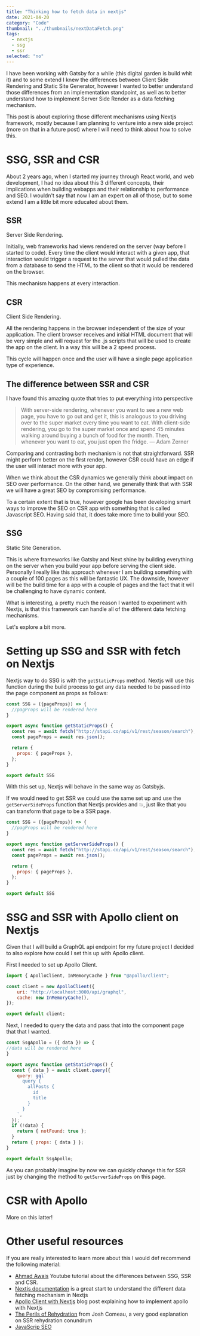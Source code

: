 ```yaml
---
title: "Thinking how to fetch data in nextjs"
date: 2021-04-20
category: "Code"
thumbnail: "../thumbnails/nextDataFetch.png"
tags:
  - nextjs
  - ssg
  - ssr
selected: "no"
---
```


I have been working with Gatsby for a while (this digital garden is build whit it) and to some extend I knew the differences between Client Side Rendering and Static Site Generator, however I wanted to better understand those differences from an implementation standpoint, as well as to better understand how to implement Server Side Render as a data fetching mechanism. 

This post is about exploring those different mechanisms using Nextjs framework, mostly because I am planning to venture into a new side project (more on that in a future post) where I will need to think about how to solve this. 


# SSG, SSR and CSR

About 2 years ago, when I started my journey through React world, and web development, I had no idea about this 3 different concepts, their implications when building webapps and their relationship to performance and SEO. I wouldn't say that now I am an expert on all of those, but to some extend I am a little bit more educated about them.

## SSR

Server Side Rendering.

Initially, web frameworks had views rendered on the server (way before I started to code). Every time the client would interact with a given app, that interaction would trigger a request to the server that would pulled the data from a database to send the HTML to the client so that it would be rendered on the browser. 

This mechanism happens at every interaction. 

## CSR 

Client Side Rendering.

All the rendering happens in the browser independent of the size of your application. The client browser receives and initial HTML document that will be very simple and will request for the .js scripts that will be used to create the app on the client. In a way this will be a 2 speed process.

This cycle will happen once and the user will have a single page application type of experience.  


## The difference between SSR and CSR

I have found this amazing quote that tries to put everything into perspective

> With server-side rendering, whenever you want to see a new web page, you have to go out and get it, this is analogous to you driving over to the super market every time you want to eat. With client-side rendering, you go to the super market once and spend 45 minutes walking around buying a bunch of food for the month. Then, whenever you want to eat, you just open the fridge. — Adam Zerner

Comparing and contrasting both mechanism is not that straightforward. SSR might perform better on the first render, however CSR could have an edge if the user will interact more with your app.   

When we think about the CSR dynamics we generally think about impact on SEO over performance. On the other hand, we generally think that with SSR we will have a great SEO by compromising performance. 

To a certain extent that is true, however google has been developing smart ways to improve the SEO on CSR app with something that is called Javascript SEO. Having said that, it does take more time to build your SEO.


## SSG

Static Site Generation. 

This is where frameworks like Gatsby and Next shine by building everything on the server when you build your app before serving the client side. Personally I really like this approach whenever I am building something with a couple of 100 pages as this will be fantastic UX. The downside, however will be the build time for a app with a couple of pages and the fact that it will be challenging to have dynamic content.

What is interesting, a pretty much the reason I wanted to experiment with Nextjs, is that this framework can handle all of the different data fetching mechanisms.

Let's explore a bit more.


# Setting up SSG and SSR with fetch on Nextjs

Nextjs way to do SSG is with the `getStaticProps` method. Nextjs will use this function during the build process to get any data needed to be passed into the page component as props as follows: 

```jsx:title=ssg.js
const SSG = ({pageProps}) => { 
  //pagProps will be rendered here
}

export async function getStaticProps() {
  const res = await fetch("http://stapi.co/api/v1/rest/season/search");
  const pageProps = await res.json();

  return {
    props: { pageProps },
  };
}

export default SSG
```

With this set up, Nextjs will behave in the same way as Gatsbyjs.

If we would need to get SSR we could use the same set up and use the `getServerSideProps` function that Nextjs provides and 💥, just like that you can transform that page to be a SSR page.

```jsx:title=ssr.js {5}
const SSG = ({pageProps}) => { 
  //pagProps will be rendered here
}

export async function getServerSideProps() {
  const res = await fetch("http://stapi.co/api/v1/rest/season/search");
  const pageProps = await res.json();

  return {
    props: { pageProps },
  };
}

export default SSG
```


# SSG and SSR with Apollo client on Nextjs

Given that I will build a GraphQL api endpoint for my future project I decided to also explore how could I set this up with Apollo client. 

First I needed to set up Apollo Client. 

```js:title=apollo-client.js
import { ApolloClient, InMemoryCache } from "@apollo/client";

const client = new ApolloClient({
    uri: "http://localhost:3000/api/graphql",
    cache: new InMemoryCache(),
});

export default client;
```
Next, I needed to query the data and pass that into the component page that that I wanted. 

```jsx:title=ssgapollo.js
const SsgApollo = ({ data }) => {
//data will be rendered here 
}

export async function getStaticProps() {
  const { data } = await client.query({
    query: gql`
      query {
        allPosts {
          id
          title
        }
      }
    `,
  });
  if (!data) {
    return { notFound: true };
  }
  return { props: { data } };
}

export default SsgApollo;
```

As you can probably imagine by now we can quickly change this for SSR just by changing the method to `getServerSideProps` on this page.


# CSR with Apollo 


<Message> More on this latter!</Message>


# Other useful resources

If you are really interested to learn more about this I would def recommend the following material: 
- [Ahmad Awais](https://www.youtube.com/watch?v=6nuRlaNFd4g) Youtube tutorial about the differences between SSG, SSR and CSR.
- [Nextjs documentation](https://nextjs.org/docs/basic-features/data-fetching) is a great start to understand the different data fetching mechanism in Nextjs
- [Apollo Client with Nextjs](https://www.apollographql.com/blog/getting-started-with-apollo-client-in-next-js/) blog post explaining how to implement apollo with Nextjs
- [The Perils of Rehydration](https://www.joshwcomeau.com/react/the-perils-of-rehydration/) from Josh Comeau, a very good explanation on SSR rehydration conundrum
- [JavaScrip SEO](https://medium.com/@benjburkholder/javascript-seo-server-side-rendering-vs-client-side-rendering-bc06b8ca2383)





